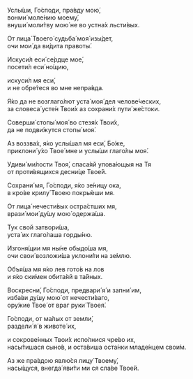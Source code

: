 Услы́ши, Го́споди, пра́вду мою́,  
вонми́ моле́нию моему́,  
внуши́ моли́тву мою́ не во устна́х льсти́вых.

От лица́ Твоего́ судьба́ моя́ изы́дет,  
oчи мои́ да ви́дита правоты́.

Искуси́л eси́ се́рдце мое́,  
посети́л eси́ но́щию,

искуси́л мя eси́,  
и не обре́теся во мне непра́вда.

Я́ко да не возглаго́лют уста́ моя́ дел челове́ческих,  
за словеса́ усте́н Твои́х аз сохрани́х пути́ же́стоки.

Соверши́ стопы́ моя́ во стезя́х Твои́х,  
да не подви́жутся стопы́ моя́.

Аз воззва́х, я́ко услы́шал мя eси́, Бо́же,  
приклони́ у́хо Твое́ мне и услы́ши глаго́лы моя́.

Удиви́ ми́лости Твоя́, спаса́яй упова́ющыя на Тя  
от проти́вящихся десни́це Твое́й.

Сохрани́ мя, Го́споди, я́ко зе́ницу oка,  
в кро́ве крилу́ Твоeю покры́еши мя.

От лица́ нечести́вых остра́стших мя,  
врази́ мои́ ду́шу мою́ одержа́ша.

Тук свой затвори́ша,  
уста́ их глаго́лаша горды́ню.

Изгоня́щии мя ны́не обыдо́ша мя,  
oчи свои́ возложи́ша уклони́ти на зе́млю.

Объя́ша мя я́ко лев гото́в на лов  
и я́ко ски́мен обита́яй в та́йных.

Воскресни́, Го́споди, предвари́ я́ и запни́ им,  
изба́ви ду́шу мою́ от нечести́ваго,  
oру́жие Твое́ от враг руки́ Твоея́.

Го́споди, от ма́лых от земли́,  
раздели́ я́ в животе́ их,

и сокрове́нных Твои́х испо́лнися чре́во их,  
насы́тишася сыно́в, и оста́виша оста́нки младе́нцeм свои́м.

Аз же пра́вдою явлю́ся лицу́ Твоему́,  
насы́щуся, внегда́ яви́ти ми ся сла́ве Твое́й.
